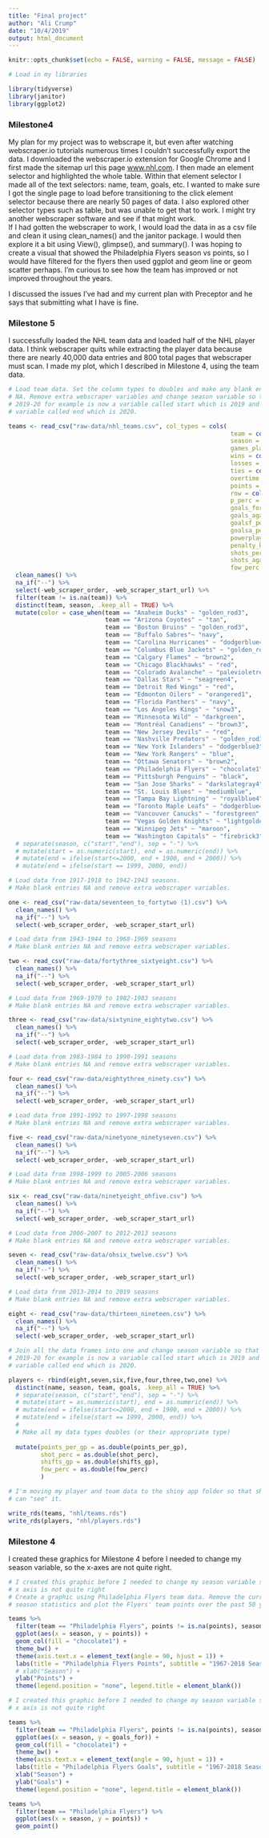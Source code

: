 ```yaml
---
title: "Final project"
author: "Ali Crump"
date: "10/4/2019"
output: html_document
---
```


```r
knitr::opts_chunk$set(echo = FALSE, warning = FALSE, message = FALSE)

# Load in my libraries 

library(tidyverse)
library(janitor)
library(ggplot2)
```

### Milestone4

My plan for my project was to webscrape it, but even after watching webscraper.io tutorials numerous times I couldn't successfully export the data. I downloaded the webscraper.io extension for Google Chrome and I first made the sitemap url this page [www.nhl.com](http://www.nhl.com/stats/player?reportType=season&seasonFrom=19171918&seasonTo=20192020&gameType=2&filter=gamesPlayed,gte,1&sort=points,goals,assists). I then made an element selector and highlighted the whole table. Within that element selector I made all of the text selectors: name, team, goals, etc. I wanted to make sure I got the single page to load before transitioning to the click element selector because there are nearly 50 pages of data. I also explored other selector types such as table, but was unable to get that to work. I might try another webscraper software and see if that might work.  
If I had gotten the webscraper to work, I would load the data in as a csv file and clean it using clean_names() and the janitor package. I would then explore it a bit using View(), glimpse(), and summary(). I was hoping to create a visual that showed the Philadelphia Flyers season vs points, so I would have filtered for the flyers then used ggplot and geom line or geom scatter perhaps. I'm curious to see how the team has improved or not improved throughout the years.    

I discussed the issues I've had and my current plan with Preceptor and he says that submitting what I have is fine. 


### Milestone 5

I successfully loaded the NHL team data and loaded half of the NHL player data. I think webscraper quits while extracting the player data because there are nearly 40,000 data entries and 800 total pages that webscraper must scan. I made my plot, which I described in Milestone 4, using the team data.  

```r
# Load team data. Set the column types to doubles and make any blank entries
# NA. Remove extra webscraper variables and change season variable so that 
# 2019-20 for example is now a variable called start which is 2019 and a 
# variable called end which is 2020. 

teams <- read_csv("raw-data/nhl_teams.csv", col_types = cols(
                                                              team = col_character(),
                                                              season = col_character(),
                                                              games_played = col_double(),
                                                              wins = col_double(),
                                                              losses = col_double(),
                                                              ties = col_double(),
                                                              overtime = col_double(),
                                                              points = col_double(),
                                                              row = col_double(),
                                                              p_perc = col_double(),
                                                              goals_for = col_double(),
                                                              goals_against = col_double(),
                                                              goalsf_per_gp = col_double(),
                                                              goalsa_per_gp = col_double(),
                                                              powerplay_perc = col_double(),
                                                              penalty_kill_perc = col_double(),
                                                              shots_per_gp = col_double(),
                                                              shots_against_per_gp = col_double(),
                                                              fow_perc = col_double())) %>% 
  clean_names() %>% 
  na_if("--") %>% 
  select(-web_scraper_order, -web_scraper_start_url) %>% 
  filter(team != is.na(team)) %>% 
  distinct(team, season, .keep_all = TRUE) %>% 
  mutate(color = case_when(team == "Anaheim Ducks" ~ "golden_rod3",
                           team == "Arizona Coyotes" ~ "tan",
                           team == "Boston Bruins" ~ "golden_rod3",
                           team == "Buffalo Sabres"~ "navy",
                           team == "Carolina Hurricanes" ~ "dodgerblue4",
                           team == "Columbus Blue Jackets" ~ "golden_rod3",
                           team == "Calgary Flames" ~ "brown2",
                           team == "Chicago Blackhawks" ~ "red",
                           team == "Colorado Avalanche" ~ "palevioletred4",
                           team == "Dallas Stars" ~ "seagreen4",
                           team == "Detroit Red Wings" ~ "red",
                           team == "Edmonton Oilers" ~ "orangered1",
                           team == "Florida Panthers" ~ "navy",
                           team == "Los Angeles Kings" ~ "snow3",
                           team == "Minnesota Wild" ~ "darkgreen",
                           team == "Montréal Canadiens" ~ "brown3",
                           team == "New Jersey Devils" ~ "red",
                           team == "Nashville Predators" ~ "golden_rod3",
                           team == "New York Islanders" ~ "dodgerblue3",
                           team == "New York Rangers" ~ "blue",
                           team == "Ottawa Senators" ~ "brown2",
                           team == "Philadelphia Flyers" ~ "chocolate1",
                           team == "Pittsburgh Penguins" ~ "black",
                           team == "San Jose Sharks" ~ "darkslategray4",
                           team == "St. Louis Blues" ~ "mediumblue",
                           team == "Tampa Bay Lightning" ~ "royalblue4",
                           team == "Toronto Maple Leafs" ~ "dodgerblue4",
                           team == "Vancouver Canucks" ~ "forestgreen",
                           team == "Vegas Golden Knights" ~ "lightgoldenrod3",
                           team == "Winnipeg Jets" ~ "maroon",
                           team == "Washington Capitals" ~ "firebrick3"))
  # separate(season, c("start","end"), sep = "-") %>% 
  # mutate(start = as.numeric(start), end = as.numeric(end)) %>% 
  # mutate(end = ifelse(start<=2000, end + 1900, end + 2000)) %>% 
  # mutate(end = ifelse(start == 1999, 2000, end))
```


```r
# Load data from 1917-1918 to 1942-1943 seasons. 
# Make blank entries NA and remove extra webscraper variables.

one <- read_csv("raw-data/seventeen_to_fortytwo (1).csv") %>% 
  clean_names() %>% 
  na_if("--") %>% 
  select(-web_scraper_order, -web_scraper_start_url)

# Load data from 1943-1944 to 1968-1969 seasons
# Make blank entries NA and remove extra webscraper variables.

two <- read_csv("raw-data/fortythree_sixtyeight.csv") %>% 
  clean_names() %>% 
  na_if("--") %>% 
  select(-web_scraper_order, -web_scraper_start_url)

# Load data from 1969-1970 to 1982-1983 seasons
# Make blank entries NA and remove extra webscraper variables.

three <- read_csv("raw-data/sixtynine_eightytwo.csv") %>% 
  clean_names() %>% 
  na_if("--") %>% 
  select(-web_scraper_order, -web_scraper_start_url)

# Load data from 1983-1984 to 1990-1991 seasons
# Make blank entries NA and remove extra webscraper variables.

four <- read_csv("raw-data/eightythree_ninety.csv") %>% 
  clean_names() %>% 
  na_if("--") %>% 
  select(-web_scraper_order, -web_scraper_start_url)

# Load data from 1991-1992 to 1997-1998 seasons
# Make blank entries NA and remove extra webscraper variables.

five <- read_csv("raw-data/ninetyone_ninetyseven.csv") %>% 
  clean_names() %>% 
  na_if("--") %>% 
  select(-web_scraper_order, -web_scraper_start_url)

# Load data from 1998-1999 to 2005-2006 seasons
# Make blank entries NA and remove extra webscraper variables.

six <- read_csv("raw-data/ninetyeight_ohfive.csv") %>% 
  clean_names() %>% 
  na_if("--") %>% 
  select(-web_scraper_order, -web_scraper_start_url)

# Load data from 2006-2007 to 2012-2013 seasons
# Make blank entries NA and remove extra webscraper variables.

seven <- read_csv("raw-data/ohsix_twelve.csv") %>% 
  clean_names() %>% 
  na_if("--") %>% 
  select(-web_scraper_order, -web_scraper_start_url)

# Load data from 2013-2014 to 2019 seasons
# Make blank entries NA and remove extra webscraper variables.

eight <- read_csv("raw-data/thirteen_nineteen.csv") %>% 
  clean_names() %>% 
  na_if("--") %>% 
  select(-web_scraper_order, -web_scraper_start_url)
```


```r
# Join all the data frames into one and change season variable so that 
# 2019-20 for example is now a variable called start which is 2019 and a 
# variable called end which is 2020. 

players <- rbind(eight,seven,six,five,four,three,two,one) %>% 
  distinct(name, season, team, goals, .keep_all = TRUE) %>% 
  # separate(season, c("start","end"), sep = "-") %>% 
  # mutate(start = as.numeric(start), end = as.numeric(end)) %>% 
  # mutate(end = ifelse(start<=2000, end + 1900, end + 2000)) %>% 
  # mutate(end = ifelse(start == 1999, 2000, end)) %>% 
  # 
  # Make all my data types doubles (or their appropriate type)
  
  mutate(points_per_gp = as.double(points_per_gp),
         shot_perc = as.double(shot_perc),
         shifts_gp = as.double(shifts_gp),
         fow_perc = as.double(fow_perc)
         )
```


```r
# I'm moving my player and team data to the shiny app folder so that shiny
# can "see" it.

write_rds(teams, "nhl/teams.rds")
write_rds(players, "nhl/players.rds")


```



### Milestone 4
I created these graphics for Milestone 4 before I needed to change my season variable, so the x-axes are not quite right.  

```r
# I created this graphic before I needed to change my season variable so the
# x axis is not quite right
# Create a graphic using Philadelphia Flyers team data. Remove the current
# season statistics and plot the Flyers' team points over the past 50 years.

teams %>% 
  filter(team == "Philadelphia Flyers", points != is.na(points), season != 2019) %>%
  ggplot(aes(x = season, y = points)) +
  geom_col(fill = "chocolate1") +
  theme_bw() +
  theme(axis.text.x = element_text(angle = 90, hjust = 1)) +
  labs(title = "Philadelphia Flyers Points", subtitle = "1967-2018 Seasons") +
  # xlab("Season") +
  ylab("Points") +
  theme(legend.position = "none", legend.title = element_blank())
```

```r
# I created this graphic before I needed to change my season variable so the
# x axis is not quite right

teams %>% 
  filter(team == "Philadelphia Flyers", points != is.na(points), season != 2019) %>%
  ggplot(aes(x = season, y = goals_for)) +
  geom_col(fill = "chocolate1") +
  theme_bw() +
  theme(axis.text.x = element_text(angle = 90, hjust = 1)) +
  labs(title = "Philadelphia Flyers Goals", subtitle = "1967-2018 Seasons") +
  xlab("Season") +
  ylab("Goals") +
  theme(legend.position = "none", legend.title = element_blank())
```

```r
teams %>% 
  filter(team == "Philadelphia Flyers") %>% 
  ggplot(aes(x = season, y = points)) +
  geom_point()
```

